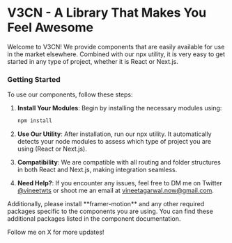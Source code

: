 
# V3CN - A Library That Makes You Feel Awesome

Welcome to V3CN! We provide components that are easily available for use in the market elsewhere. Combined with our npx utility, it is very easy to get started in any type of project, whether it is React or Next.js.

### Getting Started

To use our components, follow these steps:

1. **Install Your Modules**: Begin by installing the necessary modules using:

   ```bash
   npm install
   ```

2. **Use Our Utility**: After installation, run our npx utility. It automatically detects your node modules to assess which type of project you are using (React or Next.js).

3. **Compatibility**: We are compatible with all routing and folder structures in both React and Next.js, making integration seamless.

4. **Need Help?**: If you encounter any issues, feel free to DM me on Twitter [@vineetwts](https://x.com/vineetwts) or shoot me an email at [vineetagarwal.now@gmail.com](mailto:vineetagarwal.now@gmail.com).

<Callout emoji="👾">
Additionally, please install **framer-motion** and any other required packages specific to the components you are using. You can find these additional packages listed in the component documentation.

</Callout>

Follow me on X for more updates!
